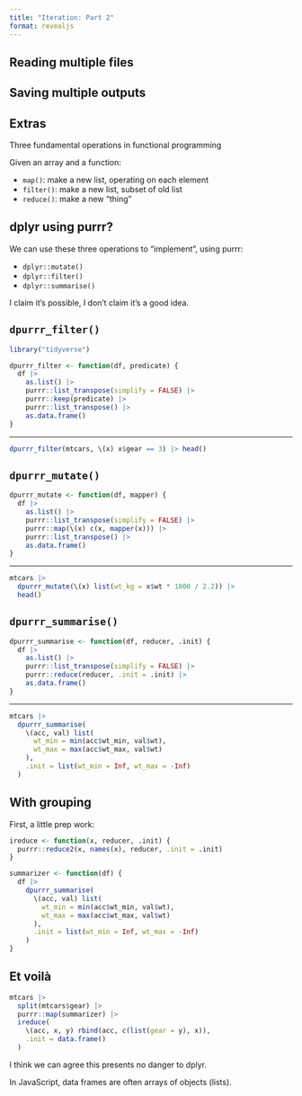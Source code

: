 ```yaml
---
title: "Iteration: Part 2"
format: revealjs
---
```


## Reading multiple files


## Saving multiple outputs

## Extras

Three fundamental operations in functional programming

Given an array and a function:

 - `map()`:  make a new list, operating on each element
 - `filter()`: make a new list, subset of old list
 - `reduce()`: make a new "thing"

## dplyr using purrr?
 
We can use these three operations to "implement", using purrr:

 - `dplyr::mutate()`
 - `dplyr::filter()`
 - `dplyr::summarise()`

I claim it's possible, I don't claim it's a good idea.

## `dpurrr_filter()`

```r
library("tidyverse")

dpurrr_filter <- function(df, predicate) {
  df |>
    as.list() |>
    purrr::list_transpose(simplify = FALSE) |>
    purrr::keep(predicate) |>
    purrr::list_transpose() |>
    as.data.frame() 
}
```

<hr>

```r
dpurrr_filter(mtcars, \(x) x$gear == 3) |> head()
```

## `dpurrr_mutate()`

```r
dpurrr_mutate <- function(df, mapper) {
  df |>
    as.list() |>
    purrr::list_transpose(simplify = FALSE) |>
    purrr::map(\(x) c(x, mapper(x))) |>
    purrr::list_transpose() |>
    as.data.frame() 
}
```

<hr>

```r
mtcars |> 
  dpurrr_mutate(\(x) list(wt_kg = x$wt * 1000 / 2.2)) |> 
  head()
```

## `dpurrr_summarise()`

```r
dpurrr_summarise <- function(df, reducer, .init) {
  df |>
    as.list() |>
    purrr::list_transpose(simplify = FALSE) |>
    purrr::reduce(reducer, .init = .init) |>
    as.data.frame()
}
```

<hr>

```r
mtcars |> 
  dpurrr_summarise(
    \(acc, val) list(
      wt_min = min(acc$wt_min, val$wt), 
      wt_max = max(acc$wt_max, val$wt)
    ),
    .init = list(wt_min = Inf, wt_max = -Inf)
  )
```

## With grouping

First, a little prep work:

```r
ireduce <- function(x, reducer, .init) {
  purrr::reduce2(x, names(x), reducer, .init = .init)
}

summarizer <- function(df) {
  df |> 
    dpurrr_summarise(
      \(acc, val) list(
        wt_min = min(acc$wt_min, val$wt), 
        wt_max = max(acc$wt_max, val$wt)
      ),
      .init = list(wt_min = Inf, wt_max = -Inf)
    )  
}
```

## Et voilà

```r
mtcars |> 
  split(mtcars$gear) |>
  purrr::map(summarizer) |> 
  ireduce( 
    \(acc, x, y) rbind(acc, c(list(gear = y), x)),
    .init = data.frame()
  ) 
```

I think we can agree this presents no danger to dplyr.

In JavaScript, data frames are often arrays of objects (lists). 
